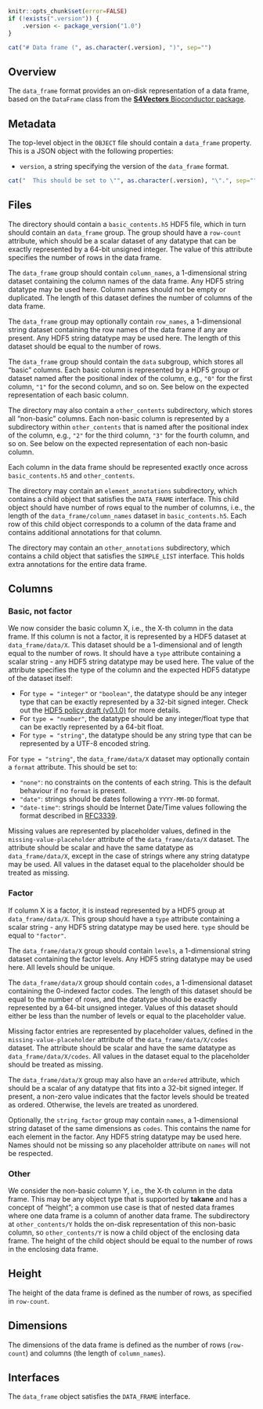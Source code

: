 ```r
knitr::opts_chunk$set(error=FALSE)
if (!exists(".version")) {
    .version <- package_version("1.0")
}
```

```r
cat("# Data frame (", as.character(.version), ")", sep="")
```

## Overview

The `data_frame` format provides an on-disk representation of a data frame, based on the `DataFrame` class from the [**S4Vectors** Bioconductor package](https://bioconductor.org/packages/S4Vectors).

## Metadata

The top-level object in the `OBJECT` file should contain a `data_frame` property.
This is a JSON object with the following properties:

- `version`, a string specifying the version of the `data_frame` format.
```r
cat("  This should be set to \"", as.character(.version), "\".", sep="")
```

## Files

The directory should contain a `basic_contents.h5` HDF5 file, which in turn should contain an `data_frame` group.
The group should have a `row-count` attribute, which should be a scalar dataset of any datatype that can be exactly represented by a 64-bit unsigned integer.
The value of this attribute specifies the number of rows in the data frame.

The `data_frame` group should contain `column_names`, a 1-dimensional string dataset containing the column names of the data frame.
Any HDF5 string datatype may be used here.
Column names should not be empty or duplicated.
The length of this dataset defines the number of columns of the data frame.

The `data_frame` group may optionally contain `row_names`, a 1-dimensional string dataset containing the row names of the data frame if any are present.
Any HDF5 string datatype may be used here.
The length of this dataset should be equal to the number of rows.

The `data_frame` group should contain the `data` subgroup, which stores all "basic" columns.
Each basic column is represented by a HDF5 group or dataset named after the positional index of the column, e.g., `"0"` for the first column, `"1"` for the second column, and so on.
See below on the expected representation of each basic column.

The directory may also contain a `other_contents` subdirectory, which stores all "non-basic" columns.
Each non-basic column is represented by a subdirectory within `other_contents` that is named after the positional index of the column, e.g., `"2"` for the third column, `"3"` for the fourth column, and so on.
See below on the expected representation of each non-basic column.

Each column in the data frame should be represented exactly once across `basic_contents.h5` and `other_contents`.

The directory may contain an `element_annotations` subdirectory, which contains a child object that satisfies the `DATA_FRAME` interface.
This child object should have number of rows equal to the number of columns, i.e., the length of the `data_frame/column_names` dataset in `basic_contents.h5`.
Each row of this child object corresponds to a column of the data frame and contains additional annotations for that column.

The directory may contain an `other_annotations` subdirectory, which contains a child object that satisfies the `SIMPLE_LIST` interface.
This holds extra annotations for the entire data frame.

## Columns

### Basic, not factor

We now consider the basic column X, i.e., the X-th column in the data frame.
If this column is not a factor, it is represented by a HDF5 dataset at `data_frame/data/X`.
This dataset should be a 1-dimensional and of length equal to the number of rows.
It should have a `type` attribute containing a scalar string - any HDF5 string datatype may be used here.
The value of the attribute specifies the type of the column and the expected HDF5 datatype of the dataset itself:

- For `type = "integer"` or `"boolean"`, the datatype should be any integer type that can be exactly represented by a 32-bit signed integer.
  Check out the [HDF5 policy draft (v0.1.0)](https://github.com/ArtifactDB/Bioc-HDF5-policy/tree/v0.1.0) for more details.
- For `type = "number"`, the datatype should be any integer/float type that can be exactly represented by a 64-bit float.
- For `type = "string"`, the datatype should be any string type that can be represented by a UTF-8 encoded string.

For `type = "string"`, the `data_frame/data/X` dataset may optionally contain a `format` attribute.
This should be set to:

- `"none"`: no constraints on the contents of each string.
  This is the default behaviour if no `format` is present.
- `"date"`: strings should be dates following a `YYYY-MM-DD` format.
- `"date-time"`: strings should be Internet Date/Time values following the format described in [RFC3339](https://www.rfc-editor.org/rfc/rfc3339).

Missing values are represented by placeholder values, defined in the `missing-value-placeholder` attribute of the `data_frame/data/X` dataset.
The attribute should be scalar and have the same datatype as `data_frame/data/X`, except in the case of strings where any string datatype may be used.
All values in the dataset equal to the placeholder should be treated as missing.

### Factor

If column X is a factor, it is instead represented by a HDF5 group at `data_frame/data/X`.
This group should have a `type` attribute containing a scalar string - any HDF5 string datatype may be used here.
`type` should be equal to `"factor"`.

The `data_frame/data/X` group should contain `levels`, a 1-dimensional string dataset containing the factor levels.
Any HDF5 string datatype may be used here.
All levels should be unique.

The `data_frame/data/X` group should contain `codes`, a 1-dimensional dataset containing the 0-indexed factor codes. 
The length of this dataset should be equal to the number of rows, and the datatype should be exactly represented by a 64-bit unsigned integer.
Values of this dataset should either be less than the number of levels or equal to the placeholder value.

Missing factor entries are represented by placeholder values, defined in the `missing-value-placeholder` attribute of the `data_frame/data/X/codes` dataset.
The attribute should be scalar and have the same datatype as `data_frame/data/X/codes`.
All values in the dataset equal to the placeholder should be treated as missing.

The `data_frame/data/X` group may also have an `ordered` attribute, which should be a scalar of any datatype that fits into a 32-bit signed integer.
If present, a non-zero value indicates that the factor levels should be treated as ordered.
Otherwise, the levels are treated as unordered.

Optionally, the `string_factor` group may contain `names`, a 1-dimensional string dataset of the same dimensions as `codes`.
This contains the name for each element in the factor.
Any HDF5 string datatype may be used here.
Names should not be missing so any placeholder attribute on `names` will not be respected.

### Other

We consider the non-basic column Y, i.e., the X-th column in the data frame.
This may be any object type that is supported by **takane** and has a concept of "height";
a common use case is that of nested data frames where one data frame is a column of another data frame.
The subdirectory at `other_contents/Y` holds the on-disk representation of this non-basic column, so `other_contents/Y` is now a child object of the enclosing data frame.
The height of the child object should be equal to the number of rows in the enclosing data frame.

## Height

The height of the data frame is defined as the number of rows, as specified in `row-count`.

## Dimensions

The dimensions of the data frame is defined as the number of rows (`row-count`) and columns (the length of `column_names`).

## Interfaces

The `data_frame` object satisfies the `DATA_FRAME` interface.
